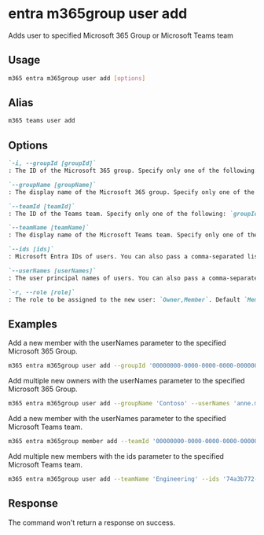 
# entra m365group user add

Adds user to specified Microsoft 365 Group or Microsoft Teams team

## Usage

```sh
m365 entra m365group user add [options]
```

## Alias

```sh
m365 teams user add
```

## Options

```md definition-list
`-i, --groupId [groupId]`
: The ID of the Microsoft 365 group. Specify only one of the following: `groupId`, `groupName`, `teamId`, or `teamName`.

`--groupName [groupName]`
: The display name of the Microsoft 365 group. Specify only one of the following: `groupId`, `groupName`, `teamId`, or `teamName`.

`--teamId [teamId]`
: The ID of the Teams team. Specify only one of the following: `groupId`, `groupName`, `teamId`, or `teamName`.

`--teamName [teamName]`
: The display name of the Microsoft Teams team. Specify only one of the following: `groupId`, `groupName`, `teamId`, or `teamName`.

`--ids [ids]`
: Microsoft Entra IDs of users. You can also pass a comma-separated list of IDs. Specify either `ids` or `userNames` but not both.

`--userNames [userNames]`
: The user principal names of users. You can also pass a comma-separated list of UPNs. Specify either `ids` or `userNames` but not both.

`-r, --role [role]`
: The role to be assigned to the new user: `Owner,Member`. Default `Member`.
```

<Global />

## Examples

Add a new member with the userNames parameter to the specified Microsoft 365 Group.

```sh
m365 entra m365group user add --groupId '00000000-0000-0000-0000-000000000000' --userNames 'anne.matthews@contoso.onmicrosoft.com'
```

Add multiple new owners with the userNames parameter to the specified Microsoft 365 Group.

```sh
m365 entra m365group user add --groupName 'Contoso' --userNames 'anne.matthews@contoso.onmicrosoft.com, john.doe@contoso.onmicrosoft.com' --role Owner
```

Add a new member with the userNames parameter to the specified Microsoft Teams team.

```sh
m365 entra m365group member add --teamId '00000000-0000-0000-0000-000000000000' --userNames 'anne.matthews@contoso.onmicrosoft.com' --role Member
```

Add multiple new members with the ids parameter to the specified Microsoft Teams team.

```sh
m365 entra m365group user add --teamName 'Engineering' --ids '74a3b772-3122-447b-b9da-10895e238219,dd3d21e4-a142-46b9-8482-bca8fe9596b3' --role Member
```

## Response

The command won't return a response on success.
